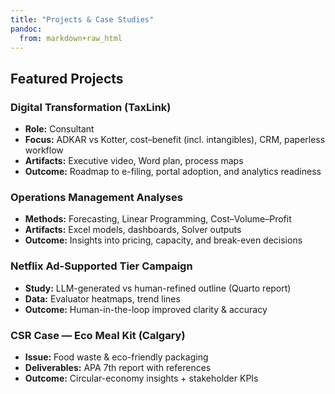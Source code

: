 ---
title: "Projects & Case Studies"
pandoc:
  from: markdown+raw_html
---

## Featured Projects

<div class="cards">

<div class="card card--taxlink">
<h3>Digital Transformation (TaxLink)</h3>
<ul>
  <li><strong>Role:</strong> Consultant</li>
  <li><strong>Focus:</strong> ADKAR vs Kotter, cost–benefit (incl. intangibles), CRM, paperless workflow</li>
  <li><strong>Artifacts:</strong> Executive video, Word plan, process maps</li>
  <li><strong>Outcome:</strong> Roadmap to e-filing, portal adoption, and analytics readiness</li>
</ul>
</div>

<div class="card card--ops">
<h3>Operations Management Analyses</h3>
<ul>
  <li><strong>Methods:</strong> Forecasting, Linear Programming, Cost–Volume–Profit</li>
  <li><strong>Artifacts:</strong> Excel models, dashboards, Solver outputs</li>
  <li><strong>Outcome:</strong> Insights into pricing, capacity, and break-even decisions</li>
</ul>
</div>

<div class="card card--llm">
<h3>Netflix Ad-Supported Tier Campaign</h3>
<ul>
  <li><strong>Study:</strong> LLM-generated vs human-refined outline (Quarto report)</li>
  <li><strong>Data:</strong> Evaluator heatmaps, trend lines</li>
  <li><strong>Outcome:</strong> Human-in-the-loop improved clarity & accuracy</li>
</ul>
</div>

<div class="card card--csr">
<h3>CSR Case — Eco Meal Kit (Calgary)</h3>
<ul>
  <li><strong>Issue:</strong> Food waste & eco-friendly packaging</li>
  <li><strong>Deliverables:</strong> APA 7th report with references</li>
  <li><strong>Outcome:</strong> Circular-economy insights + stakeholder KPIs</li>
</ul>
</div>

</div>